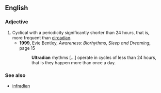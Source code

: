 ==English==
===Adjective===
{{en-adj|more}}

# Cyclical with a periodicity significantly shorter than 24 hours, that is, more frequent than [[circadian]].
#* '''1999''', Evie Bentley, ''Awareness: Biorhythms, Sleep and Dreaming'', page 15
#*: '''Ultradian''' rhythms […] operate in cycles of less than 24 hours, that is they happen more than once a day.

===See also===
* [[infradian]]
